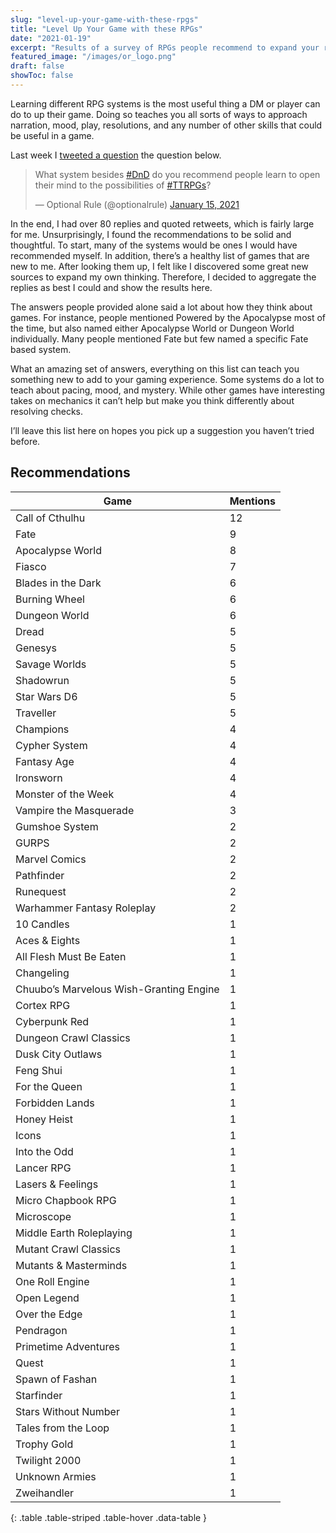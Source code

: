 ```yaml
---
slug: "level-up-your-game-with-these-rpgs"
title: "Level Up Your Game with these RPGs"
date: "2021-01-19"
excerpt: "Results of a survey of RPGs people recommend to expand your roleplaying and DM skills."
featured_image: "/images/or_logo.png"
draft: false
showToc: false
---
```


Learning different RPG systems is the most useful thing a DM or player can do to up their game. Doing so teaches you all sorts of ways to approach narration, mood, play, resolutions, and any number of other skills that could be useful in a game. 

Last week I <a rel="noreferrer noopener" href="https://twitter.com/optionalrule/status/1350078271443132416" target="_blank">tweeted a question</a> the question below.

<blockquote class="twitter-tweet"><p lang="en" dir="ltr">What system besides <a href="https://twitter.com/hashtag/DnD?src=hash&amp;ref_src=twsrc%5Etfw">#DnD</a> do you recommend people learn to open their mind to the possibilities of <a href="https://twitter.com/hashtag/TTRPGs?src=hash&amp;ref_src=twsrc%5Etfw">#TTRPGs</a>?</p>&mdash; Optional Rule (@optionalrule) <a href="https://twitter.com/optionalrule/status/1350078271443132416?ref_src=twsrc%5Etfw">January 15, 2021</a></blockquote> <script async src="https://platform.twitter.com/widgets.js" charset="utf-8"></script>

In the end, I had over 80 replies and quoted retweets, which is fairly large for me. Unsurprisingly, I found the recommendations to be solid and thoughtful. To start, many of the systems would be ones I would have recommended myself. In addition, there&#8217;s a healthy list of games that are new to me. After looking them up, I felt like I discovered some great new sources to expand my own thinking. Therefore, I decided to aggregate the replies as best I could and show the results here.

The answers people provided alone said a lot about how they think about games. For instance, people mentioned Powered by the Apocalypse most of the time, but also named either Apocalypse World or Dungeon World individually. Many people mentioned Fate but few named a specific Fate based system. 

What an amazing set of answers, everything on this list can teach you something new to add to your gaming experience. Some systems do a lot to teach about pacing, mood, and mystery. While other games have interesting takes on mechanics it can&#8217;t help but make you think differently about resolving checks. 

I&#8217;ll leave this list here on hopes you pick up a suggestion you haven&#8217;t tried before.

## Recommendations

|Game|Mentions|
|--- |--- |
|Call of Cthulhu|12|
|Fate|9|
|Apocalypse World|8|
|Fiasco|7|
|Blades in the Dark|6|
|Burning Wheel|6|
|Dungeon World|6|
|Dread|5|
|Genesys|5|
|Savage Worlds|5|
|Shadowrun|5|
|Star Wars D6|5|
|Traveller|5|
|Champions|4|
|Cypher System|4|
|Fantasy Age|4|
|Ironsworn|4|
|Monster of the Week|4|
|Vampire the Masquerade|3|
|Gumshoe System|2|
|GURPS|2|
|Marvel Comics|2|
|Pathfinder|2|
|Runequest|2|
|Warhammer Fantasy Roleplay|2|
|10 Candles|1|
|Aces & Eights|1|
|All Flesh Must Be Eaten|1|
|Changeling|1|
|Chuubo’s Marvelous Wish-Granting Engine|1|
|Cortex RPG|1|
|Cyberpunk Red|1|
|Dungeon Crawl Classics|1|
|Dusk City Outlaws|1|
|Feng Shui|1|
|For the Queen|1|
|Forbidden Lands|1|
|Honey Heist|1|
|Icons|1|
|Into the Odd|1|
|Lancer RPG|1|
|Lasers & Feelings|1|
|Micro Chapbook RPG|1|
|Microscope|1|
|Middle Earth Roleplaying|1|
|Mutant Crawl Classics|1|
|Mutants & Masterminds|1|
|One Roll Engine|1|
|Open Legend|1|
|Over the Edge|1|
|Pendragon|1|
|Primetime Adventures|1|
|Quest|1|
|Spawn of Fashan|1|
|Starfinder|1|
|Stars Without Number|1|
|Tales from the Loop|1|
|Trophy Gold|1|
|Twilight 2000|1|
|Unknown Armies|1|
|Zweihandler|1|
{: .table .table-striped .table-hover .data-table }
